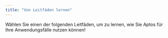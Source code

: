 ```yaml
---
title: "Von Leitfäden lernen"
---
```



Wählen Sie einen der folgenden Leitfäden, um zu lernen, wie Sie Aptos für Ihre Anwendungsfälle nutzen können!

<CardGrid>
  <LinkCard href="/de/build/guides/first-transaction" title="Ihre erste Transaktion" description="Wie Sie eine Transaktion zur Aptos-Blockchain generieren, senden und verifizieren." />

  <LinkCard href="/de/build/guides/your-first-nft" title="Ihr erstes NFT" description="Lernen Sie die Aptos Token-Schnittstelle kennen und wie Sie sie verwenden, um Ihr erstes NFT zu generieren." />

  <LinkCard href="/de/build/guides/first-fungible-asset" title="Ihr erstes fungibles Asset" description="Lernen Sie, wie Sie ein fungibles Asset bereitstellen und verwalten." />

  <LinkCard href="/de/build/guides/first-coin" title="Ihre erste Münze" description="Lernen Sie, wie Sie eine Münze bereitstellen und verwalten." />

  <LinkCard href="/de/build/guides/first-move-module" title="Ihr erstes Move-Modul" description="Schreiben Sie Ihr erstes Move-Modul für die Aptos-Blockchain." />

  <LinkCard href="/de/build/guides/build-e2e-dapp" title="Ihre erste Dapp" description="Lernen Sie, wie Sie Ihre erste Dapp erstellen. Fokussiert auf den Aufbau der Benutzeroberfläche für die Dapp." />

  <LinkCard href="/de/build/guides/first-multisig" title="Ihr erstes Multisig" description="Lernen Sie, wie Sie verschiedene Operationen mit K-of-N Multi-Signer-Authentifizierung durchführen." />
</CardGrid>
